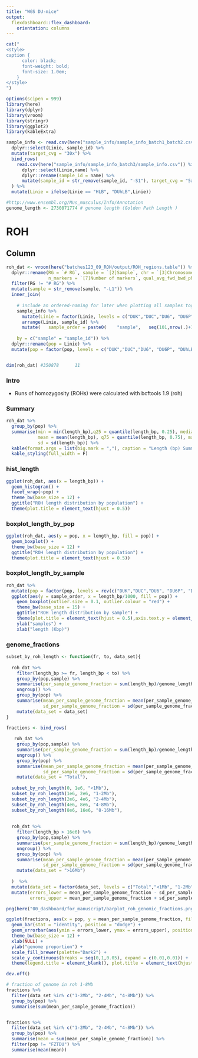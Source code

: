 ---
title: "WGS DU-mice"
output:
  flexdashboard::flex_dashboard:
    orientation: columns
---


```{r results="asis"}
cat("
<style>
caption {
      color: black;
      font-weight: bold;
      font-size: 1.0em;
    }
</style>
")
```

```{r, setup, include=F}
options(scipen = 999)
library(here)
library(dplyr)
library(vroom)
library(stringr)
library(ggplot2)
library(kableExtra)
```

```{r sample_info_and_genome_length, include=F}
sample_info <- read.csv(here("sample_info/sample_info_batch1_batch2.csv")) %>% 
  dplyr::select(Linie, sample_id) %>% 
  mutate(target_cvg = "30x") %>% 
  bind_rows(
    read.csv(here("sample_info/sample_info_batch3/sample_info.csv")) %>% 
      dplyr::select(Linie,name) %>% 
      dplyr::rename(sample_id = name) %>% 
      mutate(sample_id = str_remove(sample_id, "-S1"), target_cvg = "5x")
  ) %>% 
  mutate(Linie = ifelse(Linie == "HLB", "DUhLB",Linie))

#http://www.ensembl.org/Mus_musculus/Info/Annotation 
genome_length <- 2730871774 # genome length (Golden Path Length	) 
```

ROH
=========================

Column {.tabset}
------------------

```{r ROH_import_regions, include=FALSE}

roh_dat <- vroom(here("batches123_09_ROH/output/ROH_regions.table")) %>% 
  dplyr::rename(RG = `# RG`, sample = `[2]Sample`, chr = `[3]Chromosome`, start = `[4]Start`, end = `[5]End`, length_bp = `[6]Length (bp)`,
                n_markers = `[7]Number of markers`, qual_avg_fwd_bwd_phred = `[8]Quality (average fwd-bwd phred score)`) %>% 
  filter(RG != "# RG") %>% 
  mutate(sample = str_remove(sample, "-L1")) %>% 
  inner_join(
    
    # include an ordered-naming for later when plotting all samples together (i.e. boxplot)
    sample_info %>% 
      mutate(Linie = factor(Linie, levels = c("DUK","DUC","DU6", "DU6P", "DUhLB", "FZTDU"))) %>% 
      arrange(Linie, sample_id) %>% 
      mutate(   sample_order = paste0(    "sample",   seq(101,nrow(.)+100, 1)   )    ) ,
    
    by = c("sample" = "sample_id")) %>% 
  dplyr::rename(pop = Linie) %>% 
  mutate(pop = factor(pop, levels = c("DUK","DUC","DU6", "DU6P", "DUhLB", "FZTDU")))


dim(roh_dat) #350878      11
```

### Intro

* Runs of homozygosity (ROHs) were calculated with bcftools 1.9 (roh)


### Summary
```{r summarise_roh_length_cohort}

roh_dat %>% 
  group_by(pop) %>% 
  summarise(min = min(length_bp),q25 = quantile(length_bp, 0.25), median = median(length_bp), 
            mean = mean(length_bp), q75 = quantile(length_bp, 0.75), max = max(length_bp),
            sd = sd(length_bp)) %>% 
  kable(format.args = list(big.mark = ","), caption = "Length (bp) Summary by Population", digits = 0) %>% 
  kable_styling(full_width = F)
```

### hist_length
```{r hist_check_roh_length_bp_distribution, fig.width=10, fig.height=10}

ggplot(roh_dat, aes(x = length_bp)) +
  geom_histogram() +
  facet_wrap(~pop) +
  theme_bw(base_size = 12) +
  ggtitle("ROH length distribution by population") +
  theme(plot.title = element_text(hjust = 0.5))
```

### boxplot_length_by_pop
```{r boxplot_check_roh_length_bp_distribution, fig.width=10, fig.height=10}

ggplot(roh_dat, aes(y = pop, x = length_bp, fill = pop)) +
  geom_boxplot() +
  theme_bw(base_size = 12) +
  ggtitle("ROH length distribution by population") +
  theme(plot.title = element_text(hjust = 0.5))
```

### boxplot_length_by_sample
```{r boxplot_check_roh_length_bp_distribution_by_samp, fig.width=10, fig.height=10}
roh_dat %>% 
  mutate(pop = factor(pop, levels = rev(c("DUK","DUC","DU6", "DU6P", "DUhLB", "FZTDU")))) %>% 
  ggplot(aes(y = sample_order, x = length_bp/1000, fill = pop)) +
    geom_boxplot(outlier.size = 0.1, outlier.colour = "red") +
    theme_bw(base_size = 15) +
    ggtitle("ROH length distribution by sample") +
    theme(plot.title = element_text(hjust = 0.5),axis.text.y = element_blank()) +
    ylab("samples") +
    xlab("length (Kbp)")

```


### genome_fractions
```{r per_sample_avg_genome_prop_as_roh}



subset_by_roh_length <- function(fr, to, data_set){
  
  roh_dat %>% 
    filter(length_bp >= fr, length_bp < to) %>% 
    group_by(pop,sample) %>% 
    summarise(per_sample_genome_fraction = sum(length_bp)/genome_length) %>% 
    ungroup() %>%
    group_by(pop) %>% 
    summarise(mean_per_sample_genome_fraction = mean(per_sample_genome_fraction),
              sd_per_sample_genome_fraction = sd(per_sample_genome_fraction)) %>% 
    mutate(data_set = data_set)
}

fractions <- bind_rows(
  
   roh_dat %>% 
    group_by(pop,sample) %>% 
    summarise(per_sample_genome_fraction = sum(length_bp)/genome_length) %>% 
    ungroup() %>%
    group_by(pop) %>% 
    summarise(mean_per_sample_genome_fraction = mean(per_sample_genome_fraction),
              sd_per_sample_genome_fraction = sd(per_sample_genome_fraction)) %>% 
    mutate(data_set = "Total"),
  
  subset_by_roh_length(0, 1e6, "<1Mb"),
  subset_by_roh_length(1e6, 2e6, "1-2Mb"),
  subset_by_roh_length(2e6, 4e6, "2-4Mb"),
  subset_by_roh_length(4e6, 8e6, "4-8Mb"),
  subset_by_roh_length(8e6, 16e6, "8-16Mb"),
  
    
  roh_dat %>% 
    filter(length_bp > 16e6) %>% 
    group_by(pop,sample) %>% 
    summarise(per_sample_genome_fraction = sum(length_bp)/genome_length) %>% 
    ungroup() %>%
    group_by(pop) %>% 
    summarise(mean_per_sample_genome_fraction = mean(per_sample_genome_fraction),
              sd_per_sample_genome_fraction = sd(per_sample_genome_fraction)) %>% 
    mutate(data_set = ">16Mb")
  
  )  %>% 
  mutate(data_set = factor(data_set, levels = c("Total","<1Mb", "1-2Mb", "2-4Mb", "4-8Mb", "8-16Mb", ">16Mb"))) %>% 
  mutate(errors_lower = mean_per_sample_genome_fraction - sd_per_sample_genome_fraction,
         errors_upper = mean_per_sample_genome_fraction + sd_per_sample_genome_fraction)

png(here("00_dashboard/for_manuscript/barplot_roh_genomic_fractions.png"), res = 300, units = "px", height = 2000, width = 2000)

ggplot(fractions, aes(x = pop, y = mean_per_sample_genome_fraction, fill = data_set)) +
  geom_bar(stat = "identity", position = "dodge") +
  geom_errorbar(aes(ymin = errors_lower, ymax = errors_upper), position =  position_dodge2(width = 0.5, padding = 0.5), color = "darkgrey") +
  theme_bw(base_size = 12) +
  xlab(NULL) +
  ylab("genome proportion") +
  scale_fill_brewer(palette="Dark2") +
  scale_y_continuous(breaks = seq(0,1,0.05), expand = c(0.01,0.01)) +
  theme(legend.title = element_blank(), plot.title = element_text(hjust = 0.5))

dev.off()

```

```{r eval = FALSE}
# fraction of genome in roh 1-8Mb
fractions %>% 
  filter(data_set %in% c("1-2Mb", "2-4Mb", "4-8Mb")) %>% 
  group_by(pop) %>% 
  summarise(sum(mean_per_sample_genome_fraction))


fractions %>% 
  filter(data_set %in% c("1-2Mb", "2-4Mb", "4-8Mb")) %>% 
  group_by(pop) %>% 
  summarise(mean = sum(mean_per_sample_genome_fraction)) %>% 
  filter(pop != "FZTDU") %>% 
  summarise(mean(mean))
```









